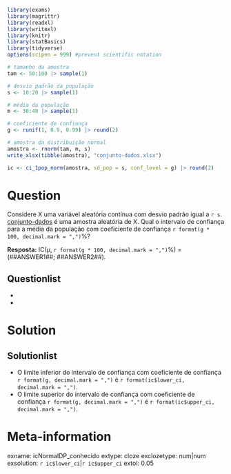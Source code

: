 ```r
library(exams)
library(magrittr)
library(readxl)
library(writexl)
library(knitr)
library(statBasics)
library(tidyverse)
options(scipen = 999) #prevent scientific notation

# tamanho da amostra
tam <- 50:100 |> sample(1)

# desvio padrão da população
s <- 10:20 |> sample(1)

# média da população
m <- 30:40 |> sample(1)

# coeficiente de confiança
g <- runif(1, 0.9, 0.99) |> round(2)

# amostra da distribuição normal
amostra <- rnorm(tam, m, s)
write_xlsx(tibble(amostra), "conjunto-dados.xlsx")

ic <- ci_1pop_norm(amostra, sd_pop = s, conf_level = g) |> round(2)
```

Question
========

Considere X uma variável aleatória contínua com desvio padrão igual a `r s`. [conjunto-dados](conjunto-dados.xlsx) é uma amostra aleatória de X. Qual o intervalo de confiança para a média da população com coeficiente de confiança `r format(g * 100, decimal.mark = ",")`%?

**Resposta:** IC(&mu;, `r format(g * 100, decimal.mark = ",")`%) = (\#\#ANSWER1\#\#; \#\#ANSWER2\#\#).

Questionlist
------------
* 
* 

Solution
========
Solutionlist
------------
* O limite inferior do intervalo de confiança com coeficiente de confiança `r format(g, decimal.mark = ",")` é `r format(ic$lower_ci, decimal.mark = ",")`.
* O limite superior do intervalo de confiança com coeficiente de confiança `r format(g, decimal.mark = ",")` é `r format(ic$upper_ci, decimal.mark = ",")`.

Meta-information
================
exname: icNormalDP_conhecido
extype: cloze
exclozetype: num|num
exsolution: `r ic$lower_ci`|`r ic$upper_ci`
extol: 0.05
